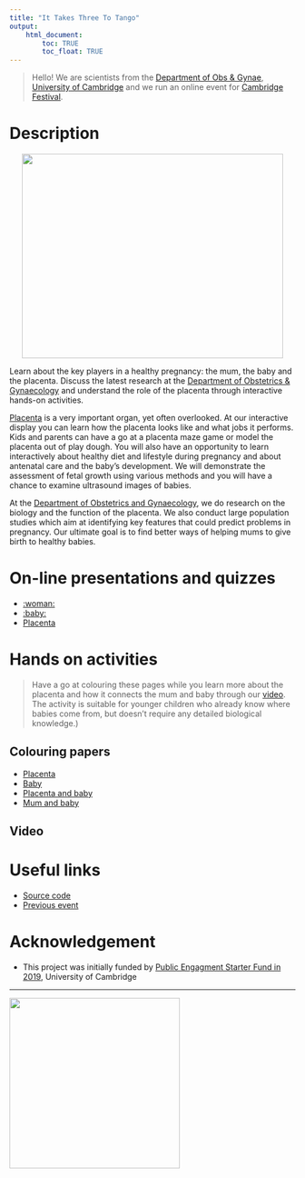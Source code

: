 ```yaml
---
title: "It Takes Three To Tango"
output:
    html_document:
        toc: TRUE
        toc_float: TRUE
---
```


<!--link rel="stylesheet" href="styles.css" type="text/css"-->

> Hello! 
> We are scientists from the [Department of Obs & Gynae](https://www.obgyn.cam.ac.uk/), [University of Cambridge](https://www.cam.ac.uk/) and we run an online event for [Cambridge Festival](https://www.sciencefestival.cam.ac.uk/). 

# Description
<p align="center">
<img width="460" height="360" src="img/take3_to_tango.png">
</p>

Learn about the key players in a healthy pregnancy: the mum, the baby and the placenta. Discuss the latest research at the [Department of Obstetrics & Gynaecology](https://www.obgyn.cam.ac.uk/) and understand the role of the placenta through interactive hands-on activities.

[Placenta](https://en.wikipedia.org/wiki/Placenta) is a very important organ, yet often overlooked. At our interactive display you can learn how the placenta looks like and what jobs it performs. Kids and parents can have a go at a placenta maze game or model the placenta out of play dough. You will also have an opportunity to learn interactively about healthy diet and lifestyle during pregnancy and about antenatal care and the baby’s development. We will demonstrate the assessment of fetal growth using various methods and you will have a chance to examine ultrasound images of babies.

At the [Department of Obstetrics and Gynaecology](https://www.obgyn.cam.ac.uk/), we do research on the biology and the function of the placenta. We also conduct large population studies which aim at identifying key features that could predict problems in pregnancy. Our ultimate goal is to find better ways of helping mums to give birth to healthy babies.

# On-line presentations and quizzes
* [:woman:](slide-and-quiz/mother.html)
* [:baby:](slide-and-quiz/baby.html)
* [Placenta](slide-and-quiz/placenta.html)

# Hands on activities
> Have a go at colouring these pages while you learn more about the placenta and how it connects the mum and baby through our [video](https://obsgynaecam.github.io/CF2021/handson1.html). The activity is suitable for younger children who already know where babies come from, but doesn’t require any detailed biological knowledge.)

## Colouring papers 
- [Placenta](images/placenta_colouring.pdf)
- [Baby](images/baby_colouring.pdf)
- [Placenta and baby](images/placenta_baby_colouring.jpg)
- [Mum and baby](images/mum_baby_colouring.jpg)

## Video 

# Useful links 
* [Source code](https://github.com/ObsGynaeCam/CF2021)
* [Previous event](https://sung.github.io/CamObsGynCSF2020/)

# Acknowledgement
* This project was initially funded by [Public Engagment Starter Fund in 2019](https://www.cam.ac.uk/public-engagement/information-for-staff-and-students/public-engagement-starter-fund-0), University of Cambridge

---
<img align="left" wdith="360" height="300" src="img/Yellow-03.jpg">

